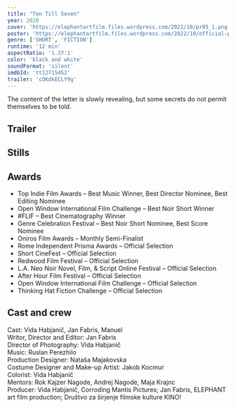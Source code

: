 ```yaml
---
title: "Ten Till Seven"
year: 2020
cover: 'https://elephantartfilm.files.wordpress.com/2022/10/pr05_1.png'
poster: 'https://elephantartfilm.files.wordpress.com/2022/10/official-poster.png'
genre: ['SHORT', 'FICTION']
runtime: '12 min'
aspectRatio: '1.37:1'
color: 'black and white'
soundFormat: 'silent'
imdbId: 'tt12715452'
trailer: 'cOKdkECLY9g'
---
```



The content of the letter is slowly revealing, but some secrets do not permit themselves to be told.

<h2>Trailer</h2>
<YouTube id={frontmatter.trailer} class="mx-auto my-6" />

<h2>Stills</h2>

<h2>Awards</h2>

- Top Indie Film Awards – Best Music Winner, Best Director Nominee, Best Editing Nominee
- Open Window International Film Challenge – Best Noir Short Winner
- #FLIF – Best Cinematography Winner
- Genre Celebration Festival – Best Noir Short Nominee, Best Score Nominee
- Oniros Film Awards – Monthly Semi-Finalist
- Rome Independent Prisma Awards – Official Selection
- Short CineFest – Official Selection
- Redwood Film Festival – Official Selection
- L.A. Neo Noir Novel, Film, & Script Online Festival – Official Selection
- After Hour Film Festival – Official Selection
- Open Window International Film Challenge – Official Selection
- Thinking Hat Fiction Challenge – Official Selection

<h2>Cast and crew</h2>

<span class="font-light">Cast:</span> Vida Habjanič, Jan Fabris, Manuel  
<span class="font-light">Writor, Director and Editor:</span> Jan Fabris  
<span class="font-light">Director of Photography:</span> Vida Habjanič  
<span class="font-light">Music:</span> Ruslan Perezhilo  
<span class="font-light">Production Designer:</span> Nataša Majakovska  
<span class="font-light">Costume Designer and Make-up Artist:</span> Jakob Kocmur  
<span class="font-light">Colorist:</span> Vida Habjanič  
<span class="font-light">Mentors:</span> Rok Kajzer Nagode, Andrej Nagode, Maja Krajnc  
<span class="font-light">Producer:</span> Vida Habjanič, Corroding Mantis Pictures; Jan Fabris, ELEPHANT art film production; Društvo za širjenje filmske kulture KINO!  

